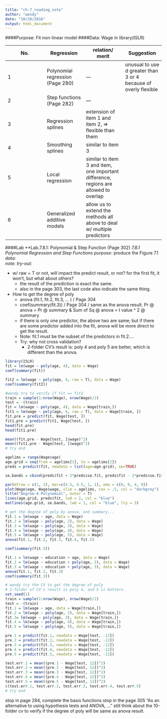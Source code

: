 ```yaml
---
title: "ch-7_reading_note"
author: "wendy"
date: "10/20/2016"
output: html_document
---
```

####Purpose: 
Fit non-linear model
####Data: 
Wage in library(ISLR)

| No. | Regression | relation/ merit | Suggestion |
| --- | --- | --- | --- |
| 1 | Polynomial regression (Page 280) | --- | unusual to use d greater than 3 or 4 because of overly flexible |
| 2 | Step functions (Page 282) | --- |
| 3 | Regression splines | extension of item 1 and item 2, => flexible than them |
| 4 | Smoothing splines | similar to item 3 |
| 5 | Local regression | similar to item 3 and item, one important difference, regions are allowed to overlap |
| 6 | Generalized additive models | allow us to extend the methods all above to deal w/ multiple predictors |

####Lab 
**Lab.7.8.1: Polynomial & Step Function (Page 302) *7.8.1 Polynomial Regression and Step Functions*
*purpose:* produce the Figure 7.1    
*data:*   
*note:* 
*try-out:* 

* w/ raw = T or not, will impact the predict result, or not? for the first fit, it won't, but what about others? 
    * the result of the prediction is exact the same. 
    * also in the page 303, the last code also indicate the same thing. 
* How to get the degree of poly
    * anova (fit.1, fit.2, fit.3, ... ) / Page 304
    * coef(summary(fit.3)) / Page 304 / same as the anova result. Pr @ anova = Pr @ summary & Sum of Sq @ anova = t value ^ 2 @ summary
    * if there is only one predictor, the above two are same; but if there are some predictor added into the fit, anova will be more direct to get the result. 
    * Note: fit.1 must be the subset of the predictors in fit.2....
    * Try: why not cross validation? 
        * 2-folder CV's result is: poly 4 and poly 5 are better, which is different than the anova. 
    
    

```r
library(ISLR)
fit = lm(wage ~ poly(age, 4), data = Wage)
coef(summary(fit))

fit2 = lm(wage ~ poly(age, 4, raw = T), data = Wage)
coef(summary(fit2))

#wendy try to verify if fit == fit2
train = sample(1:nrow(Wage), nrow(Wage)/2)
test = -(train)
fit = lm(wage ~ poly(age, 4), data = Wage[train,])
fit1 = lm(wage ~ poly(age, 4, raw = T), data = Wage[train, ])
fit.pre = predict(fit, Wage[test, ])
fit1.pre = predict(fit1, Wage[test, ])
head(fit.pre)
head(fit1.pre)

mean((fit.pre - Wage[test, ]$wage)^2)
mean((fit1.pre - Wage[test, ]$wage)^2)
# try end

agelims = range(Wage$age)
age.grid = seq(from = agelims[1], to = agelims[2])
preds = predict(fit, newdata = list(age=age.grid), se=TRUE)

se.bands = cbind(preds$fit + 2*preds$se.fit, preds$fit - 2*preds$se.fit)

par(mfrow = c(1, 2), mar=c(4.5, 4.5, 1, 1), oma = c(0, 0, 4, 0))
plot(Wage$age, Wage$wage, xlim = agelims, cex = .5, col = "darkgrey")
title("Degree-4 Polynomial", outer = T)
lines(age.grid, preds$fit, lwd = 2, col = "blue")
matlines(age.grid, se.bands, lwd = 1, col = "blue", lty = 3)

# get the degree of poly by anova, and summary...
fit.1 = lm(wage ~ age, data = Wage)
fit.2 = lm(wage ~ poly(age, 2), data = Wage)
fit.3 = lm(wage ~ poly(age, 3), data = Wage)
fit.4 = lm(wage ~ poly(age, 4), data = Wage)
fit.5 = lm(wage ~ poly(age, 5), data = Wage)
anova(fit.1, fit.2, fit.3, fit.4, fit.5)

coef(summary(fit.5))

fit.1 = lm(wage ~ education + age, data = Wage)
fit.2 = lm(wage ~ education + poly(age, 2), data = Wage)
fit.3 = lm(wage ~ education + poly(age, 3), data = Wage)
anova(fit.1, fit.2, fit.3)
coef(summary(fit.3))

# wendy try the CV to get the degree of poly 
# 2-folder of CV's result is poly 4, and 5 is bettern. 
set.seed(1)
train = sample(1:nrow(Wage), nrow(Wage)/2)
test = -(train)
fit.1 = lm(wage ~ age, data = Wage[train,])
fit.2 = lm(wage ~ poly(age, 2), data = Wage[train,])
fit.3= lm(wage ~ poly(age, 3), data = Wage[train,])
fit.4 = lm(wage ~ poly(age, 4), data = Wage[train,])
fit.5 = lm(wage ~ poly(age, 5), data = Wage[train,])

pre.1 = predict(fit.1, newdata = Wage[test, -12])
pre.2 = predict(fit.2, newdata = Wage[test, -12])
pre.3 = predict(fit.3, newdata = Wage[test, -12])
pre.4 = predict(fit.4, newdata = Wage[test, -12])
pre.5 = predict(fit.5, newdata = Wage[test, -12])

test.err.1 = mean((pre.1 - Wage[test, 12])^2)
test.err.2 = mean((pre.2 - Wage[test, 12])^2)
test.err.3 = mean((pre.3 - Wage[test, 12])^2)
test.err.4 = mean((pre.4 - Wage[test, 12])^2)
test.err.5 = mean((pre.5 - Wage[test, 12])^2)
c(test.err.1, test.err.2, test.err.3, test.err.4, test.err.5)
# try end

``` 

stop in page 284, complete the basis functions
stop in the page 305 "As an alternative to using hypothesis tests and ANOVA, ..."
still think about the 10-folder cv to verify if the degree of poly will be same as anova result. 